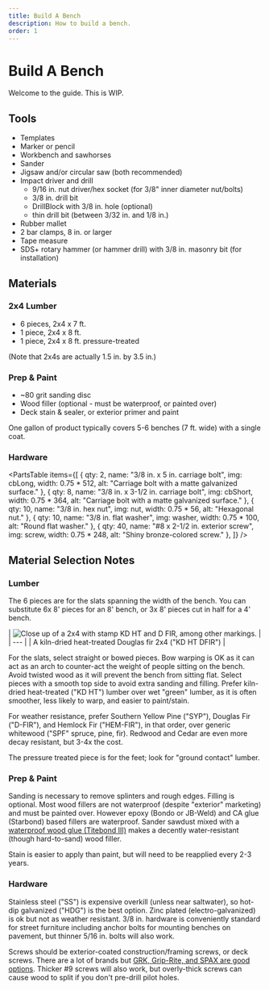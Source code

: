 ```yaml
---
title: Build A Bench
description: How to build a bench.
order: 1
---
```



# Build A Bench

Welcome to the guide. This is WIP.

## Tools

* Templates
* Marker or pencil
* Workbench and sawhorses
* Sander
* Jigsaw and/or circular saw (both recommended)
* Impact driver and drill
  * 9/16 in. nut driver/hex socket (for 3/8" inner diameter nut/bolts)
  * 3/8 in. drill bit
  * DrillBlock with 3/8 in. hole (optional)
  * thin drill bit (between 3/32 in. and 1/8 in.)
* Rubber mallet
* 2 bar clamps, 8 in. or larger
* Tape measure
* SDS+ rotary hammer (or hammer drill) with 3/8 in. masonry bit (for installation)

## Materials

### 2x4 Lumber

* 6 pieces, 2x4 x 7 ft.
* 1 piece, 2x4 x 8 ft.
* 1 piece, 2x4 x 8 ft. pressure-treated

(Note that 2x4s are actually 1.5 in. by 3.5 in.)

### Prep & Paint

* ~80 grit sanding disc
* Wood filler (optional - must be waterproof, or painted over)
* Deck stain & sealer, or exterior primer and paint

One gallon of product typically covers 5-6 benches (7 ft. wide) with a single coat.

### Hardware

<PartsTable items={[
    { qty: 2, name: "3/8 in. x 5 in. carriage bolt", img: cbLong, width: 0.75 * 512, alt: "Carriage bolt with a matte galvanized surface." },
    { qty: 8, name: "3/8 in. x 3-1/2 in. carriage bolt", img: cbShort, width: 0.75 * 364, alt: "Carriage bolt with a matte galvanized surface." },
    { qty: 10, name: "3/8 in. hex nut", img: nut, width: 0.75 * 56, alt: "Hexagonal nut." },
    { qty: 10, name: "3/8 in. flat washer", img: washer, width: 0.75 * 100, alt: "Round flat washer." },
    { qty: 40, name: "#8 x 2-1/2 in. exterior screw", img: screw, width: 0.75 * 248, alt: "Shiny bronze-colored screw." },
]} />

## Material Selection Notes

### Lumber

The 6 pieces are for the slats spanning the width of the bench.
You can substitute 6x 8' pieces for an 8' bench, or 3x 8' pieces cut in half for a 4' bench.

<div class="caption right">
| <Image src={kdHtDfir} alt="Close up of a 2x4 with stamp KD HT and D FIR, among other markings." width={200} densities={[1, 1.25, 1.5, 2]} /> |
| --- |
| A kiln-dried heat-treated Douglas fir 2x4 ("KD HT DFIR") |
</div>

For the slats, select straight or bowed pieces.
Bow warping is OK as it can act as an arch to counter-act the weight of people sitting on the bench.
Avoid twisted wood as it will prevent the bench from sitting flat.
Select pieces with a smooth top side to avoid extra sanding and filling.
Prefer kiln-dried heat-treated ("KD HT") lumber over wet "green" lumber,
as it is often smoother, less likely to warp, and easier to paint/stain.

For weather resistance, prefer Southern Yellow Pine ("SYP"), Douglas Fir ("D-FIR"), and Hemlock Fir ("HEM-FIR"), in that order, over generic whitewood ("SPF" spruce, pine, fir).
Redwood and Cedar are even more decay resistant, but 3-4x the cost.

The pressure treated piece is for the feet; look for "ground contact" lumber.

### Prep & Paint

Sanding is necessary to remove splinters and rough edges.
Filling is optional. Most wood fillers are not waterproof (despite "exterior" marketing) and must be painted over.
However epoxy (Bondo or JB-Weld) and CA glue (Starbond) based fillers are waterproof.
Sander sawdust mixed with a [waterproof wood glue (Titebond III)](https://www.youtube.com/watch?v=k-g3efGa3sI&t=725s)
makes a decently water-resistant (though hard-to-sand) wood filler.

Stain is easier to apply than paint, but will need to be reapplied every 2-3 years.

### Hardware

Stainless steel ("SS") is expensive overkill (unless near saltwater), so hot-dip galvanized ("HDG") is the best option.
Zinc plated (electro-galvanized) is ok but not as weather resistant.
3/8 in. hardware is conveniently standard for street furniture including anchor bolts for mounting benches on pavement, but thinner 5/16 in. bolts will also work.

Screws should be exterior-coated construction/framing screws, or deck screws.
There are a lot of brands but [GRK, Grip-Rite, and SPAX are good options](https://www.youtube.com/watch?v=eikOUFoIZ-Y).
Thicker #9 screws will also work, but overly-thick screws can cause wood to split if you don't pre-drill pilot holes.
